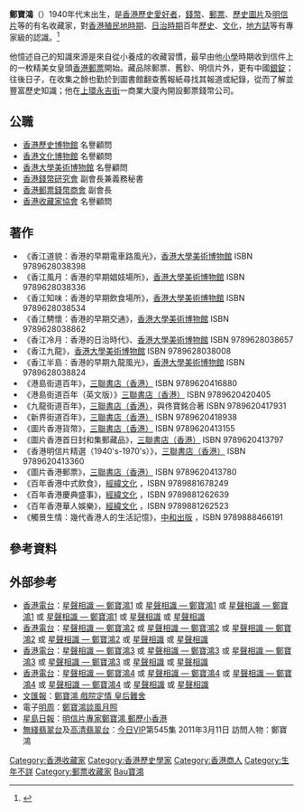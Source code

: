 '''鄭寶鴻'''（'''{{lang|en|CHENG Po Hung}}'''）1940年代末出生，是[[香港歷史|香港歷史]][[愛好者|愛好者]]，[[錢幣|錢幣]]、[[郵票|郵票]]、[[歷史|歷史]][[相片|圖片]]及[[明信片|明信片]]等的有名收藏家，對[[香港殖民地時期|香港殖民地時期]]、[[台灣日治時期|日治時期]]百年[[歷史|歷史]]、[[文化|文化]]，[[地方誌|地方誌]]等有專家級的認識。<ref>{{cite web|url=https://www.hkpl.gov.hk/en/common/attachments/reference/resources/202001%20Festivals%20&%20Customs%20in%20HK.pdf|title=圖書館資源選介|publisher=香港中央圖書館|date=2020|archiveurl=https://web.archive.org/web/20210616091502/https://www.hkpl.gov.hk/en/common/attachments/reference/resources/202001%20Festivals%20%26%20Customs%20in%20HK.pdf|archivedate=2021-06-16|deadurl=no|access-date=2022-03-06}}</ref>

他憶述自己的知識來源是來自從小養成的收藏習慣，最早由他[[小學|小學]]時期收到信件上的一枚精美女皇頭[[香港郵票|香港郵票]]開始。藏品除郵票、舊鈔、明信片外，更有中國[[元寶|銀錠]]；往後日子，在收集之餘也勤於到圖書館翻查舊報紙尋找其報道或紀錄，從而了解並豐富歷史知識；他在[[上環|上環]][[永吉街|永吉街]]一商業大廈內開設郵票錢幣公司。

==公職==
* [[香港歷史博物館|香港歷史博物館]] 名譽顧問
* [[香港文化博物館|香港文化博物館]] 名譽顧問
* [[香港大學美術博物館|香港大學美術博物館]] 名譽顧問
* [[香港錢幣研究會|香港錢幣研究會]] 副會長兼義務秘書
* [[香港郵票錢幣商會|香港郵票錢幣商會]] 副會長
* [[香港收藏家協會|香港收藏家協會]] 名譽顧問

==著作==
*《香江道貌：香港的早期電車路風光》，[[香港大學美術博物館|香港大學美術博物館]] ISBN 9789628038398
*《香江風月：香港的早期娼妓場所》，[[香港大學美術博物館|香港大學美術博物館]] ISBN 9789628038336
*《香江知味：香港的早期飲食場所》，[[香港大學美術博物館|香港大學美術博物館]] ISBN 9789628038534
*《香江騁懷：香港的早期交通》，[[香港大學美術博物館|香港大學美術博物館]] ISBN 9789628038862
*《香江冷月：香港的日治時代》、[[香港大學美術博物館|香港大學美術博物館]] ISBN 9789628038657
*《香江九龍》，[[香港大學美術博物館|香港大學美術博物館]] ISBN 9789628038008
*《香江半島：香港的早期九龍風光》，[[香港大學美術博物館|香港大學美術博物館]] ISBN 9789628038824
*《港島街道百年》，[[香港三聯書店|三聯書店（香港）]] ISBN 9789620416880
*《港島街道百年（英文版）》[[香港三聯書店|三聯書店（香港）]] ISBN 9789620420405
*《九龍街道百年》，[[香港三聯書店|三聯書店（香港）]]，與佟寶銘合著 ISBN 9789620417931
*《新界街道百年》，[[香港三聯書店|三聯書店（香港）]] ISBN 9789620418938
*《圖片香港貨幣》，[[香港三聯書店|三聯書店（香港）]] ISBN 9789620413155
*《圖片香港首日封和集郵藏品》，[[香港三聯書店|三聯書店（香港）]] ISBN 9789620413797
*《香港明信片精選（1940's-1970's）》，[[香港三聯書店|三聯書店（香港）]] ISBN 9789620413360
*《圖片香港郵票》，[[香港三聯書店|三聯書店（香港）]] ISBN 9789620413780
*《百年香港中式飲食》，[[經緯文化|經緯文化]] ，ISBN 9789881678249
*《百年香港慶典盛事》，[[經緯文化|經緯文化]] ，ISBN 9789881262639
*《百年香港華人娛樂》，[[經緯文化|經緯文化]] ，ISBN 9789881262523
*《觸景生情：幾代香港人的生活記憶》，[[中和出版|中和出版]] ，ISBN 9789888466191

==參考資料==
{{reflist}}

==外部参考==
* [[香港電台|香港電台]]：[https://podcast.rthk.hk/podcast/item.php?pid=35&eid=642&year=2006&list=1&lang=zh 星聲相識 — 鄭寶鴻1] {{Wayback|url=https://podcast.rthk.hk/podcast/item.php?pid=35&eid=642&year=2006&list=1&lang=zh |date=20210627193226 }} 或 [https://podbay.fm/p/-8462/e/1153282706 星聲相識 — 鄭寶鴻1] 或 [https://www.podparadise.com/Podcast/81412277/Listen/1153303200/3 星聲相識 — 鄭寶鴻1] {{Wayback|url=https://www.podparadise.com/Podcast/81412277/Listen/1153303200/3 |date=20210627193123 }} 或 [https://player.fm/series/series-27756/episode-54127879 星聲相識 — 鄭寶鴻1] {{Wayback|url=https://player.fm/series/series-27756/episode-54127879 |date=20210627194723 }} 或 [https://audiojunkie.co/podcasts/2726-81412277 星聲相識] {{Wayback|url=https://audiojunkie.co/podcasts/2726-81412277 |date=20210627181654 }} 或 [https://podcastaddict.com/podcast/45842 星聲相識] {{Wayback|url=https://podcastaddict.com/podcast/45842 |date=20210629064832 }}
* [[香港電台|香港電台]]：[https://podcast.rthk.hk/podcast/item.php?pid=35&eid=643&year=2006&list=1&lang=zh 星聲相識 — 鄭寶鴻2] {{Wayback|url=https://podcast.rthk.hk/podcast/item.php?pid=35&eid=643&year=2006&list=1&lang=zh |date=20210628133203 }} 或 [https://podbay.fm/p/-8462/e/1153274400 星聲相識 — 鄭寶鴻2] 或 [https://www.podparadise.com/Podcast/81412277/Listen/1153303200/2 星聲相識 — 鄭寶鴻2] {{Wayback|url=https://www.podparadise.com/Podcast/81412277/Listen/1153303200/2 |date=20210628133151 }} 或 [https://player.fm/series/series-27756/episode-54127878 星聲相識 — 鄭寶鴻2] {{Wayback|url=https://player.fm/series/series-27756/episode-54127878 |date=20210629014651 }} 或 [https://audiojunkie.co/podcasts/2726-81412277 星聲相識] {{Wayback|url=https://audiojunkie.co/podcasts/2726-81412277 |date=20210627181654 }} 或 [https://podcastaddict.com/podcast/45842 星聲相識] {{Wayback|url=https://podcastaddict.com/podcast/45842 |date=20210629064832 }}
* [[香港電台|香港電台]]：[https://podcast.rthk.hk/podcast/item.php?pid=35&eid=644&year=2006&list=1&lang=zh 星聲相識 — 鄭寶鴻3] {{Wayback|url=https://podcast.rthk.hk/podcast/item.php?pid=35&eid=644&year=2006&list=1&lang=zh |date=20210628133249 }} 或 [https://podbay.fm/p/-8462/e/1153279513 星聲相識 — 鄭寶鴻3] 或 [https://www.podparadise.com/Podcast/81412277/Listen/1153303200/1 星聲相識 — 鄭寶鴻3] {{Wayback|url=https://www.podparadise.com/Podcast/81412277/Listen/1153303200/1 |date=20210628202201 }} 或 [https://player.fm/series/series-27756/episode-54127877 星聲相識 — 鄭寶鴻3] {{Wayback|url=https://player.fm/series/series-27756/episode-54127877 |date=20210628223015 }} 或 [https://audiojunkie.co/podcasts/2726-81412277 星聲相識] {{Wayback|url=https://audiojunkie.co/podcasts/2726-81412277 |date=20210627181654 }} 或 [https://podcastaddict.com/podcast/45842 星聲相識] {{Wayback|url=https://podcastaddict.com/podcast/45842 |date=20210629064832 }}
* [[香港電台|香港電台]]：[https://podcast.rthk.hk/podcast/item.php?pid=35&eid=645&year=2006&list=1&lang=zh 星聲相識 — 鄭寶鴻4] {{Wayback|url=https://podcast.rthk.hk/podcast/item.php?pid=35&eid=645&year=2006&list=1&lang=zh |date=20210628005507 }} 或 [https://podbay.fm/p/-8462/e/1153276335 星聲相識 — 鄭寶鴻4] 或 [https://www.podparadise.com/Podcast/81412277/Listen/1153303200/0 星聲相識 — 鄭寶鴻4] {{Wayback|url=https://www.podparadise.com/Podcast/81412277/Listen/1153303200/0 |date=20210629231021 }} 或 [https://player.fm/series/series-27756/episode-54127876 星聲相識 — 鄭寶鴻4] {{Wayback|url=https://player.fm/series/series-27756/episode-54127876 |date=20210627210423 }} 或 [https://audiojunkie.co/podcasts/2726-81412277 星聲相識] {{Wayback|url=https://audiojunkie.co/podcasts/2726-81412277 |date=20210627181654 }} 或 [https://podcastaddict.com/podcast/45842 星聲相識] {{Wayback|url=https://podcastaddict.com/podcast/45842 |date=20210629064832 }}
* [[文汇报_(香港)|文匯報]]：[http://paper.wenweipo.com/2007/09/29/OT0709290020.htm 鄭寶鴻 戲院定情 皇后難舍] {{Wayback|url=http://paper.wenweipo.com/2007/09/29/OT0709290020.htm |date=20071024085219 }}
* 電子[[明報周刊|明周]]：[https://web.archive.org/web/20071025035216/http://www.mingpaoweekly.com/htm/1828/bb01_3.htm 鄭寶鴻談風月照]
* [[星島日報|星島日報]]：[https://web.archive.org/web/20110302205324/http://news.sina.com.hk/news/23/1/1/2010994/1.html 明信片專家鄭寶鴻 郵歷小香港]
* [[電視廣播有限公司|無綫]][[翡翠台|翡翠台]]及[[高清翡翠台|高清翡翠台]]：[[今日VIP|今日VIP]]第545集 2011年3月11日 訪問人物：鄭寶鴻

{{DEFAULTSORT:Cheng鄭寶鴻}}
[[Category:香港收藏家|Category:香港收藏家]]
[[Category:香港歷史學家|Category:香港歷史學家]]
[[Category:香港商人|Category:香港商人]]
[[Category:生年不詳|Category:生年不詳]]
[[Category:郵票收藏家|Category:郵票收藏家]]
[[Category:鄭姓|Bau寶鴻]]